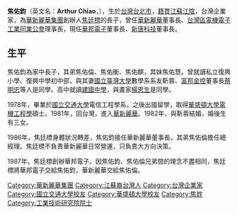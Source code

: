{{Infobox Officeholder 
|圖像     = 
|圖像大小 = 
|圖像說明 = 
|職務1     = 
|就任日期1 = 
|卸任日期1 = 
|姓名     = 焦佑鈞
|本名     = 
|其他姓名 = Arthur Chiao
|性別     = 男
|籍貫     = 
|出生日期 = {{birth date and age|1956|12|23}}
|出生地點 = {{TWN}}[[台北市|台北市]]
|逝世日期 = 
|逝世地點 = 
|居處     = 
|安葬地點 = 
|政黨     = 
|職業     = [[華邦電子|華邦電子]]董事長<br>[[新唐科技|新唐科技]]董事長
|專業     = 
|父母     = [[焦廷標|焦廷標]]（父）
|配偶     = [[靳蓉|靳蓉]]
|子女     = 三女
|親屬     = 
|國籍     = {{ROC}}
|宗教信仰  = 
|學歷     = [[建國中學|建國中學]]<br>[[交通大學|交通大學]]電信工程學系<br>[[華盛頓大學|華盛頓大學]]電機工程學碩士
|經歷     = [[華新麗華|華新麗華]]董事長<br>[[台灣區電機電子工業同業公會|台灣區電機電子工業同業公會]]理事長
|母校     = 
|網站     = 
|簽名     = 
|別名     = 
|著作     = 
}}
'''焦佑鈞'''（英文名：'''Arthur Chiao'''，{{bd|1956年|12月23日|||catIdx=Chiao,Yu-Chun}}），生於[[台灣|台灣]][[台北市|台北市]]，[[籍貫|籍貫]][[江蘇|江蘇]][[江陰|江陰]]，台灣企業家，為[[華新麗華集團|華新麗華集團]]創辦人[[焦廷標|焦廷標]]的長子，曾任[[華新麗華|華新麗華]]董事長、[[台灣區電機電子工業同業公會|台灣區電機電子工業同業公會]]理事長，現任[[華邦電子|華邦電子]]董事長、[[新唐科技|新唐科技]]董事長。

==生平==
焦佑鈞為家中長子，其弟焦佑倫、焦佑衡、焦佑麒，其妹焦佑慧。曾就讀私立復興小學、復興中學初中部，與其妻[[國立臺灣大學|國立臺灣大學]]數學系系友靳蓉、[[富邦金控|富邦金控]]董事長[[蔡明忠|蔡明忠]]等人是同學。高中就讀[[建國中學|建國中學]]，與畫家[[楊恩生|楊恩生]]是同學。

1978年，畢業於[[國立交通大學|國立交通大學]]電信工程學系，之後出國留學，取得[[華盛頓大學|華盛頓大學]][[電機工程學|電機工程學]]碩士。1981年，回台灣，進入[[華新麗華|華新麗華]]。1982年，與靳蓉結婚，婚後生有三女。

1986年，焦廷標身體狀況轉差，焦佑鈞接任華新麗華董事長，其弟焦佑倫擔任總經理。焦廷標不負責華新麗華日常營運，只負責大方向決策。

1987年，焦廷標創辦華邦電子。因焦佑鈞、焦佑倫兄弟間的理念不盡相同，焦廷標將華邦電子交給焦佑鈞，華新麗華交給焦佑倫。

{{DEFAULTSORT:Chiao,Yu-Chun}}
[[Category:華新麗華集團|Category:華新麗華集團]]
[[Category:江蘇裔台灣人|Category:江蘇裔台灣人]]
[[Category:台灣企業家|Category:台灣企業家]]
[[Category:國立交通大學校友|Category:國立交通大學校友]]
[[Category:華盛頓大學校友|Category:華盛頓大學校友]]
[[Category:焦姓|Category:焦姓]]
[[Category:工業技術研究院院士|Category:工業技術研究院院士]]
